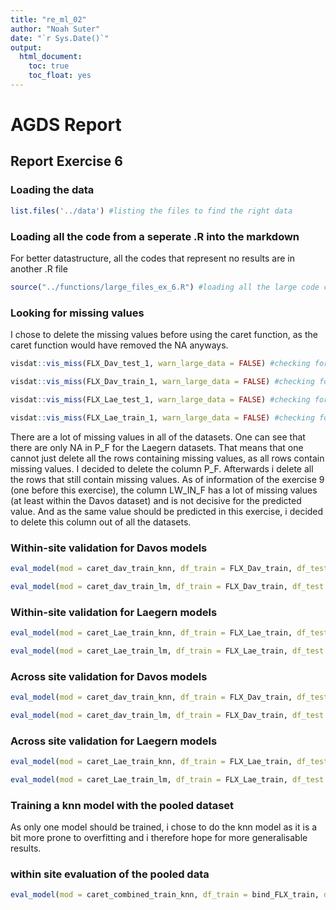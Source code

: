```yaml
---
title: "re_ml_02"
author: "Noah Suter"
date: "`r Sys.Date()`"
output:
  html_document:
    toc: true
    toc_float: yes
---
```


# AGDS Report

## Report Exercise 6

### Loading the data

```r
list.files('../data') #listing the files to find the right data
```
### Loading all the code from a seperate .R into the markdown

For better datastructure, all the codes that represent no results are in another .R file
```r
source("../functions/large_files_ex_6.R") #loading all the large code chunks form another .R file
```









### Looking for missing values
I chose to delete the missing values before using the caret function, as the caret function would have removed the NA anyways.
```r
visdat::vis_miss(FLX_Dav_test_1, warn_large_data = FALSE) #checking for missing values in the Davos test set
```

```r
visdat::vis_miss(FLX_Dav_train_1, warn_large_data = FALSE) #checking for missing values in the Davos train set
```

```r
visdat::vis_miss(FLX_Lae_test_1, warn_large_data = FALSE) #checking for missing values in the Laegern test set
```

```r
visdat::vis_miss(FLX_Lae_train_1, warn_large_data = FALSE) #checking for missing values in the Laegern train set
```
There are a lot of missing values in all of the datasets. One can see that there are only NA in P_F for the Laegern datasets. That means that one cannot just delete all the rows containing missing values, as all rows contain missing values. I decided to delete the column P_F. Afterwards i delete all the rows that still contain missing values. As of information of the exercise 9 (one before this exercise), the column LW_IN_F has a lot of missing values (at least within the Davos dataset) and is not decisive for the predicted value. And as the same value should be predicted in this exercise, i decided to delete this column out of all the datasets.






### Within-site validation for Davos models
```r
eval_model(mod = caret_dav_train_knn, df_train = FLX_Dav_train, df_test = FLX_Dav_test) # within-site validation knn model davos

```

```r
eval_model(mod = caret_dav_train_lm, df_train = FLX_Dav_train, df_test = FLX_Dav_test) #within site validation for Davos lm model 
```

### Within-site validation for Laegern models
```r
eval_model(mod = caret_Lae_train_knn, df_train = FLX_Lae_train, df_test = FLX_Lae_test) #within-site validation laegern knn model 
```
```r
eval_model(mod = caret_Lae_train_lm, df_train = FLX_Lae_train, df_test = FLX_Lae_test) #within-site validation of Laegern lm model 
```

### Across site validation for Davos models 

```r
eval_model(mod = caret_dav_train_knn, df_train = FLX_Dav_train, df_test = FLX_Lae_test) # across-site validation for Davos knn model
```

```r
eval_model(mod = caret_dav_train_lm, df_train = FLX_Dav_train, df_test = FLX_Lae_test) # across-site validation for davos lm model
```
### Across site validation for Laegern models

```r
eval_model(mod = caret_Lae_train_knn, df_train = FLX_Lae_train, df_test = FLX_Dav_test) #across-site validation for Laegern knn model
```

```r
eval_model(mod = caret_Lae_train_lm, df_train = FLX_Lae_train, df_test = FLX_Dav_test) # Across-site validation for Laegern lm model
```

### Training a knn model with the pooled dataset
As only one model should be trained, i chose to do the knn model as it is a bit more prone to overfitting and i therefore hope for more generalisable results.



### within site evaluation of the pooled data
```r
eval_model(mod = caret_combined_train_knn, df_train = bind_FLX_train, df_test = bind_FLX_test) #within site validation for the knn model of the pooled data
```



